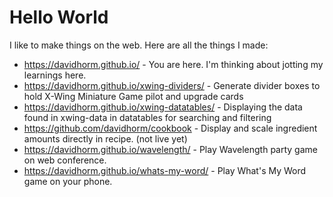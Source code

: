 # Hello World

I like to make things on the web. Here are all the things I made:

- https://davidhorm.github.io/ - You are here. I'm thinking about jotting my learnings here.
- https://davidhorm.github.io/xwing-dividers/ - Generate divider boxes to hold X-Wing Miniature Game pilot and upgrade cards
- https://davidhorm.github.io/xwing-datatables/ - Displaying the data found in xwing-data in datatables for searching and filtering
- https://github.com/davidhorm/cookbook - Display and scale ingredient amounts directly in recipe. (not live yet)
- https://davidhorm.github.io/wavelength/ - Play Wavelength party game on web conference.
- https://davidhorm.github.io/whats-my-word/ - Play What's My Word game on your phone.
